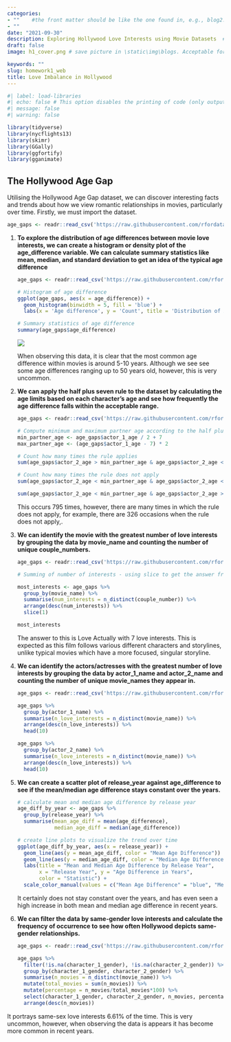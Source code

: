 ```yaml
---
categories:  
- ""    #the front matter should be like the one found in, e.g., blog2.md. It cannot be like the normal Rmd we used
- ""
date: "2021-09-30"
description: Exploring Hollywood Love Interests using Movie Datasets  # the title that will show up once someone gets to this page
draft: false
image: h1_cover.png # save picture in \static\img\blogs. Acceptable formats= jpg, jpeg, or png . Your iPhone pics wont work

keywords: ""
slug: homework1_web
title: Love Imbalance in Hollywood
---
```


```r
#| label: load-libraries
#| echo: false # This option disables the printing of code (only output is displayed).
#| message: false
#| warning: false

library(tidyverse)
library(nycflights13)
library(skimr)
library(GGally)
library(ggfortify)
library(gganimate)
```

## The Hollywood Age Gap

Utilising the Hollywood Age Gap dataset, we can discover interesting facts and trends about how we view romantic relationships in movies, particularly over time. Firstly, we must import the dataset.

```r

age_gaps <- readr::read_csv('https://raw.githubusercontent.com/rfordatascience/tidytuesday/master/data/2023/2023-02-14/age_gaps.csv')


```

1.  **To explore the distribution of age differences between movie love interests, we can create a histogram or density plot of the age_difference variable. We can calculate summary statistics like mean, median, and standard deviation to get an idea of the typical age difference**

    ```r

    age_gaps <- readr::read_csv('https://raw.githubusercontent.com/rfordatascience/tidytuesday/master/data/2023/2023-02-14/age_gaps.csv')

    # Histogram of age difference
    ggplot(age_gaps, aes(x = age_difference)) +
      geom_histogram(binwidth = 5, fill = 'blue') +
      labs(x = 'Age difference', y = 'Count', title = 'Distribution of Age Difference in Movies')

    # Summary statistics of age difference
    summary(age_gaps$age_difference)

    ```

    ![](images/paste-C7FA942C.png)

    When observing this data, it is clear that the most common age difference within movies is around 5-10 years. Although we see see some age differences ranging up to 50 years old, however, this is very uncommon.

2.  **We can apply the half plus seven rule to the dataset by calculating the age limits based on each character's age and see how frequently the age difference falls within the acceptable range.**

    ```r

    age_gaps <- readr::read_csv('https://raw.githubusercontent.com/rfordatascience/tidytuesday/master/data/2023/2023-02-14/age_gaps.csv')

    # Compute minimum and maximum partner age according to the half plus seven rule
    min_partner_age <- age_gaps$actor_1_age / 2 + 7
    max_partner_age <- (age_gaps$actor_1_age - 7) * 2

    # Count how many times the rule applies
    sum(age_gaps$actor_2_age > min_partner_age & age_gaps$actor_2_age < max_partner_age)

    # Count how many times the rule does not apply
    sum(age_gaps$actor_2_age < min_partner_age & age_gaps$actor_2_age < max_partner_age)
      
    sum(age_gaps$actor_2_age < min_partner_age & age_gaps$actor_2_age > max_partner_age)

    ```

    This occurs 795 times, however, there are many times in which the rule does not apply, for example, there are 326 occasions when the rule does not apply,.

3.  **We can identify the movie with the greatest number of love interests by grouping the data by movie_name and counting the number of unique couple_numbers.**

    ```r

    age_gaps <- readr::read_csv('https://raw.githubusercontent.com/rfordatascience/tidytuesday/master/data/2023/2023-02-14/age_gaps.csv')

    # Summing of number of interests - using slice to get the answer from the descend order list.

    most_interests <- age_gaps %>% 
      group_by(movie_name) %>% 
      summarise(num_interests = n_distinct(couple_number)) %>% 
      arrange(desc(num_interests)) %>% 
      slice(1)

    most_interests
    ```

    The answer to this is Love Actually with 7 love interests. This is expected as this film follows various different characters and storylines, unlike typical movies which have a more focused, singular storyline.

4.  **We can identify the actors/actresses with the greatest number of love interests by grouping the data by actor_1\_name and actor_2\_name and counting the number of unique movie_names they appear in.**

    ```r

    age_gaps <- readr::read_csv('https://raw.githubusercontent.com/rfordatascience/tidytuesday/master/data/2023/2023-02-14/age_gaps.csv')

    age_gaps %>%
      group_by(actor_1_name) %>%
      summarise(n_love_interests = n_distinct(movie_name)) %>%
      arrange(desc(n_love_interests)) %>%
      head(10)

    age_gaps %>%
      group_by(actor_2_name) %>%
      summarise(n_love_interests = n_distinct(movie_name)) %>%
      arrange(desc(n_love_interests)) %>%
      head(10)
    ```

5.  **We can create a scatter plot of release_year against age_difference to see if the mean/median age difference stays constant over the years.**

    ```r

    # calculate mean and median age difference by release year
    age_diff_by_year <- age_gaps %>%
      group_by(release_year) %>%
      summarise(mean_age_diff = mean(age_difference), 
                median_age_diff = median(age_difference))

    # create line plots to visualize the trend over time
    ggplot(age_diff_by_year, aes(x = release_year)) +
      geom_line(aes(y = mean_age_diff, color = "Mean Age Difference")) +
      geom_line(aes(y = median_age_diff, color = "Median Age Difference")) +
      labs(title = "Mean and Median Age Difference by Release Year",
           x = "Release Year", y = "Age Difference in Years",
           color = "Statistic") +
      scale_color_manual(values = c("Mean Age Difference" = "blue", "Median Age Difference" = "red"))
    ```

    It certainly does not stay constant over the years, and has even seen a high increase in both mean and median age difference in recent years.

6.  **We can filter the data by same-gender love interests and calculate the frequency of occurrence to see how often Hollywood depicts same-gender relationships.**

    ```r

    age_gaps <- readr::read_csv('https://raw.githubusercontent.com/rfordatascience/tidytuesday/master/data/2023/2023-02-14/age_gaps.csv')

    age_gaps %>%
      filter(!is.na(character_1_gender), !is.na(character_2_gender)) %>%
      group_by(character_1_gender, character_2_gender) %>%
      summarise(n_movies = n_distinct(movie_name)) %>%
      mutate(total_movies = sum(n_movies)) %>%
      mutate(percentage = n_movies/total_movies*100) %>%
      select(character_1_gender, character_2_gender, n_movies, percentage) %>%
      arrange(desc(n_movies))
    ```

It portrays same-sex love interests 6.61% of the time. This is very uncommon, however, when observing the data is appears it has become more common in recent years.
